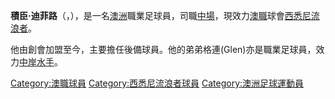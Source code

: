 '''積臣·迪菲路'''（{{lang-en|Jason Trifiro}}，{{bd|1988年|6月3日}}），是一名[[澳洲|澳洲]]職業足球員，司職[[中場|中場]]，現效力[[澳職|澳職]]球會[[西悉尼流浪者|西悉尼流浪者]]。

他由創會加盟至今，主要擔任後備球員。他的弟弟格連(Glen)亦是職業足球員，效力[[中岸水手|中岸水手]]。

{{DEFAULTSORT: Trifiro, Jason}}
[[Category:澳職球員|Category:澳職球員]]
[[Category:西悉尼流浪者球員|Category:西悉尼流浪者球員]]
[[Category:澳洲足球運動員|Category:澳洲足球運動員]]


{{fbr-stub}}